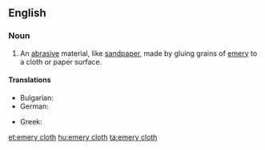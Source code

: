 ==English==
{{wikipedia}}
===Noun===
{{en-noun|-}}

# An [[abrasive]] material, like [[sandpaper]], made by gluing grains of [[emery]] to a cloth or paper surface.

====Translations====
{{trans-top|An [[abrasive]] material}}
* Bulgarian: {{t|bg|шкурка|f}}
* German: {{t|de|Schleifleinen|n}}
{{trans-mid}}
* Greek: {{t+|el|σμυριδόπανο|n|sc=Grek}}
{{trans-bottom}}

[[et:emery cloth]]
[[hu:emery cloth]]
[[ta:emery cloth]]